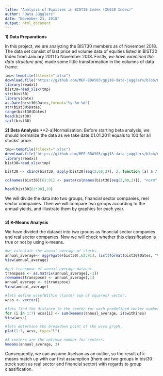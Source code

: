 ---
title: "Analysis of Equities in BIST30 Index (XU030 Index)"
author: "Data Jugglers"
date: "November 21, 2018"
output: html_document
---

**1) Data Preparations**

In this project, we are analyzing the BIST30 members as of November 2018. The data set consist of last price ad volume data of equities listed in BIST30 Index from January 2011 to November 2018.
Firstly, 
*we have examined the data structure and, 
*made some little transformation in the columns of data frame.

```{r}
tmp<-tempfile(fileext=".xlsx")
download.file("https://github.com/MEF-BDA503/gpj18-data-jugglers/blob/master/XU030_v2.xlsx?raw=true",destfile=tmp,mode='wb')
library(readxl)
bist30=read_xlsx(tmp)
str(bist30)
library(date)
as.Date(bist30$Dates,format="%y-%m-%d")
str(bist30$Dates)
range(bist30$Dates)
head(bist30)
tail(bist30)
```

**2) Beta Analysis**
**2-a)Normalization:
Before starting beta analysis, we should normalize the data as we take date 01.01.2011 equals to 100 for all stocks' price.

```{r}
tmp<-tempfile(fileext=".xlsx")
download.file("https://github.com/MEF-BDA503/gpj18-data-jugglers/blob/master/XU030_v2.xlsx?raw=true",destfile=tmp,mode='wb')
library(readxl)
bist30=read_xlsx(tmp)

bist30 <- cbind(bist30, apply(bist30[seq(2,60,2)], 2, function (a) a / a[[1]] * 100))

colnames(bist30)[62:91] <- paste(colnames(bist30[seq(2,60,2)]), "norm", sep = "_")

head(bist30[62:90],10)

```


We will divide the data into two groups, financial sector companies, reel sector companies. Then we will compare two groups according to the annual yields, and illustrate them by graphics for each year. 
```{r}

```

**3) K-Means Analysis**

We have divided the dataset into two groups as financial sector companies and real sector companies. Now we will check whether this classification is true or not by using k-means.

```{r}
#we calculate the annual average of stocks.
annual_average<- aggregate(bist30[,62:91], list(format(bist30$Dates, "%Y")), mean)
View(annual_average)

#get transpose of annual_average dataset. 
transpose <- as.matrix(annual_average[,-1])
rownames(transpose) <- annual_average[,1]
annual_average <- t(transpose)
View(annual_average)

#lets define wcss(Within cluster sum of squares) vector. 
wcss <- vector()

#lets find the distance to the center for each predefined center numbers.
for (i in 1:7) wcss[i] <- sum(kmeans(annual_average, i)$withinss)
View(wcss)

#lets determine the breakdown point of the wcss graph. 
plot(1:7, wcss, type="l")

#3 centers are the optimum number for centers.
kmeans(annual_average, 3)

```

Consequently, we can assume Aselsan as an outlier, so the result of k-means match up with our first assumption (there are two groups in bist30 stock such as real sector and financial sector) with regards to group classification.
